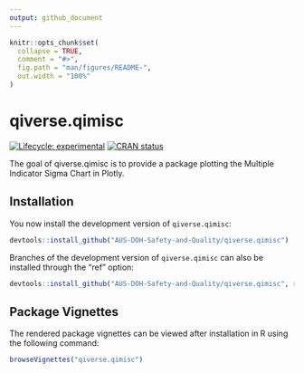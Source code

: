```yaml
---
output: github_document
---
```


<!-- README.md is generated from README.Rmd. Please edit that file -->

```r
knitr::opts_chunk$set(
  collapse = TRUE,
  comment = "#>",
  fig.path = "man/figures/README-",
  out.width = "100%"
)
```

# qiverse.qimisc

<!-- badges: start -->

[![Lifecycle: experimental](https://img.shields.io/badge/lifecycle-experimental-orange.svg)](https://lifecycle.r-lib.org/articles/stages.html#experimental) [![CRAN status](https://www.r-pkg.org/badges/version/qiverse.qimisc)](https://CRAN.R-project.org/package=qiverse.qimisc)

<!-- badges: end -->

The goal of qiverse.qimisc is to provide a package plotting the Multiple Indicator Sigma Chart in Plotly.

## Installation

You now install the development version of `qiverse.qimisc`:

``` r
devtools::install_github("AUS-DOH-Safety-and-Quality/qiverse.qimisc")
```

Branches of the development version of `qiverse.qimisc` can also be installed through the "ref" option:

``` r
devtools::install_github("AUS-DOH-Safety-and-Quality/qiverse.qimisc", ref = "branch-a")
```

## Package Vignettes

The rendered package vignettes can be viewed after installation in R using the following command:

``` r
browseVignettes("qiverse.qimisc")
```
